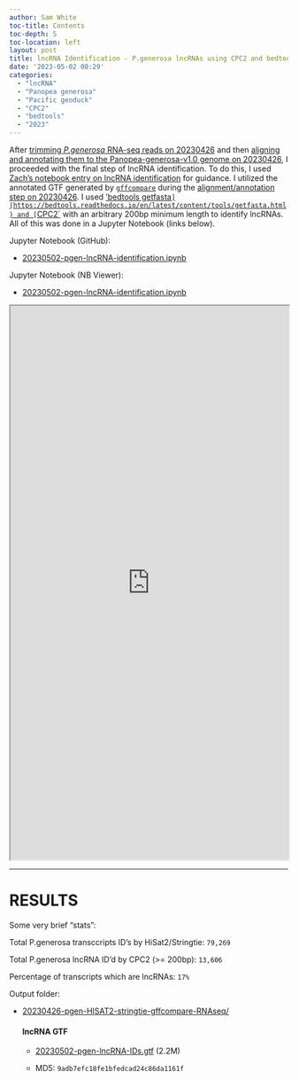 ```yaml
---
author: Sam White
toc-title: Contents
toc-depth: 5
toc-location: left
layout: post
title: lncRNA Identification - P.generosa lncRNAs using CPC2 and bedtools
date: '2023-05-02 08:29'
categories: 
  - "lncRNA"
  - "Panopea generosa"
  - "Pacific geoduck"
  - "CPC2"
  - "bedtools"
  - "2023"
---
```

After [trimming _P.generosa_ RNA-seq reads on 20230426](../2023-04-26-FastQ-Trimming-and-QC---P.generosa-RNA-seq-Data-from-20220323-on-Mox/index.qmd) and then [aligning and annotating them to the Panopea-generosa-v1.0 genome on 20230426](../2023-04-26-Transcript-Alignments---P.generosa-RNA-seq-Alignments-for-lncRNA-Identification-Using-Hisat2-StingTie-and-gffcompare-on-Mox/index.qmd), I proceeded with the final step of lncRNA identification. To do this, I used [Zach's notebook entry on lncRNA identification](https://zbengt.github.io/2023-04-20-LncRNA-Discovery/) for guidance. I utilized the annotated GTF generated by [`gffcompare`](https://ccb.jhu.edu/software/stringtie/gffcompare.shtml) during the [alignment/annotation step on 20230426](../2023-04-26-Transcript-Alignments---P.generosa-RNA-seq-Alignments-for-lncRNA-Identification-Using-Hisat2-StingTie-and-gffcompare-on-Mox/index.qmd). I used ['bedtools getfasta`](https://bedtools.readthedocs.io/en/latest/content/tools/getfasta.html) and [`CPC2`](https://github.com/gao-lab/CPC2_standalone) with an arbitrary 200bp minimum length to identify lncRNAs. All of this was done in a Jupyter Notebook (links below).

Jupyter Notebook (GitHub):

- [20230502-pgen-lncRNA-identification.ipynb](https://github.com/RobertsLab/code/blob/master/notebooks/sam/20230502-pgen-lncRNA-identification.ipynb)

Jupyter Notebook (NB Viewer):

- [20230502-pgen-lncRNA-identification.ipynb](https://nbviewer.org/github/RobertsLab/code/blob/master/notebooks/sam/20230502-pgen-lncRNA-identification.ipynb)


<iframe src="https://nbviewer.org/github/RobertsLab/code/blob/master/notebooks/sam/20230502-pgen-lncRNA-identification.ipynb" width="100%" height="1000" scrolling="yes"></iframe>

---

# RESULTS

Some very brief "stats":

Total P.generosa transccripts ID's by HiSat2/Stringtie: `79,269`

Total P.generosa lncRNA ID'd by CPC2 (>= 200bp): `13,606`

Percentage of transcripts which are lncRNAs: `17%`

Output folder:

- [20230426-pgen-HISAT2-stringtie-gffcompare-RNAseq/](https://gannet.fish.washington.edu/Atumefaciens/20230426-pgen-HISAT2-stringtie-gffcompare-RNAseq/)

  #### lncRNA GTF
  
    - [20230502-pgen-lncRNA-IDs.gtf](https://gannet.fish.washington.edu/Atumefaciens/20230426-pgen-HISAT2-stringtie-gffcompare-RNAseq/20230502-pgen-lncRNA-IDs.gtf) (2.2M)

    - MD5: `9adb7efc18fe1bfedcad24c86da1161f`
